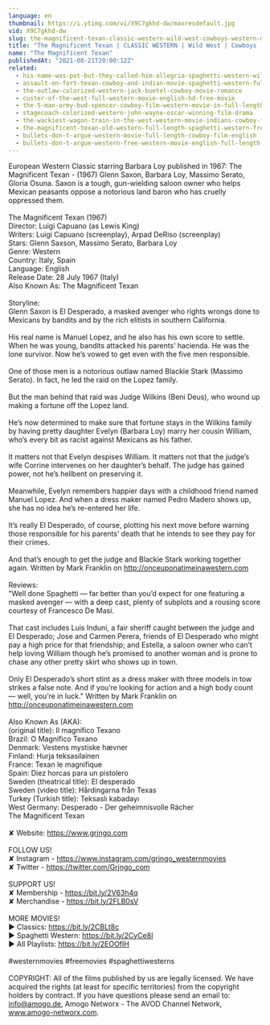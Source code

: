```yaml
---
language: en
thumbnail: https://i.ytimg.com/vi/X9C7gkhd-dw/maxresdefault.jpg
vid: X9C7gkhd-dw
slug: the-magnificent-texan-classic-western-wild-west-cowboys-western-movie-english
title: "The Magnificent Texan | CLASSIC WESTERN | Wild West | Cowboys | Western Movie | English"
name: "The Magnificent Texan"
publishedAt: "2021-08-21T20:00:12Z"
related:
  - his-name-was-pot-but-they-called-him-allegria-spaghetti-western-wild-west-film-full-movie
  - assault-on-fort-texan-cowboy-and-indian-movie-spaghetti-western-full-movie-western-movies
  - the-outlaw-colorized-western-jack-buetel-cowboy-movie-romance
  - custer-of-the-west-full-western-movie-english-hd-free-movie
  - the-5-man-army-bud-spencer-cowboy-film-western-movie-in-full-length
  - stagecoach-colorized-western-john-wayne-oscar-winning-film-drama
  - the-wackiest-wagon-train-in-the-west-western-movie-indians-cowboy-film-full-length
  - the-magnificent-texan-old-western-full-length-spaghetti-western-free-youtube-movie
  - bullets-don-t-argue-western-movie-full-length-cowboy-film-english
  - bullets-don-t-argue-western-free-western-movie-english-full-length-feature-film
---
```


European Western Classic starring Barbara Loy published in 1967: The Magnificent Texan - (1967) Glenn Saxon, Barbara Loy, Massimo Serato, Gloria Osuna. Saxon is a tough, gun-wielding saloon owner who helps Mexican peasants oppose a notorious land baron who has cruelly oppressed them.<br />
<br />
The Magnificent Texan (1967)<br />
Director: Luigi Capuano (as Lewis King)<br />
Writers: Luigi Capuano (screenplay), Arpad DeRiso (screenplay) <br />
Stars: Glenn Saxson, Massimo Serato, Barbara Loy <br />
Genre: Western <br />
Country: Italy, Spain<br />
Language: English<br />
Release Date: 28 July 1967 (Italy)<br />
Also Known As: The Magnificent Texan <br />
<br />
Storyline:<br />
Glenn Saxon is El Desperado, a masked avenger who rights wrongs done to Mexicans by bandits and by the rich elitists in southern California.<br />
<br />
His real name is Manuel Lopez, and he also has his own score to settle. When he was young, bandits attacked his parents’ hacienda. He was the lone survivor. Now he’s vowed to get even with the five men responsible.<br />
<br />
One of those men is a notorious outlaw named Blackie Stark (Massimo Serato). In fact, he led the raid on the Lopez family.<br />
<br />
But the man behind that raid was Judge Wilkins (Beni Deus), who wound up making a fortune off the Lopez land.<br />
<br />
He’s now determined to make sure that fortune stays in the Wilkins family by having pretty daughter Evelyn (Barbara Loy) marry her cousin William, who’s every bit as racist against Mexicans as his father.<br />
<br />
It matters not that Evelyn despises William. It matters not that the judge’s wife Corrine intervenes on her daughter’s behalf. The judge has gained power, not he’s hellbent on preserving it.<br />
<br />
Meanwhile, Evelyn remembers happier days with a childhood friend named Manuel Lopez. And when a dress maker named Pedro Madero shows up, she has no idea he’s re-entered her life.<br />
<br />
It’s really El Desperado, of course, plotting his next move before warning those responsible for his parents’ death that he intends to see they pay for their crimes.<br />
<br />
And that’s enough to get the judge and Blackie Stark working together again. Written by Mark Franklin on http://onceuponatimeinawestern.com<br />
<br />
Reviews:<br />
"Well done Spaghetti — far better than you’d expect for one featuring a masked avenger — with a deep cast, plenty of subplots and a rousing score courtesy of Francesco De Masi.<br />
<br />
That cast includes Luis Induni, a fair sheriff caught between the judge and El Desperado; Jose and Carmen Perera, friends of El Desperado who might pay a high price for that friendship; and Estella, a saloon owner who can’t help loving William though he’s promised to another woman and is prone to chase any other pretty skirt who shows up in town.<br />
<br />
Only El Desperado’s short stint as a dress maker with three models in tow strikes a false note. And if you’re looking for action and a high body count — well, you’re in luck." Written by Mark Franklin on http://onceuponatimeinawestern.com<br />
<br />
Also Known As (AKA):<br />
(original title): Il magnifico Texano<br />
Brazil: O Magnífico Texano<br />
Denmark: Vestens mystiske hævner<br />
Finland: Hurja teksasilainen<br />
France: Texan le magnifique<br />
Spain: Diez horcas para un pistolero<br />
Sweden (theatrical title): El desperado<br />
Sweden (video title): Hårdingarna från Texas<br />
Turkey (Turkish title): Teksaslı kabadayı<br />
West Germany: Desperado - Der geheimnisvolle Rächer<br />
 The Magnificent Texan<br />
<br />
✘ Website: https://www.grjngo.com<br />
<br />
FOLLOW US!<br />
✘ Instagram - https://www.instagram.com/grjngo_westernmovies<br />
✘ Twitter - https://twitter.com/Grjngo_com<br />
<br />
SUPPORT US!<br />
✘ Membership - https://bit.ly/2V63h4q<br />
✘ Merchandise - https://bit.ly/2FLB0sV<br />
<br />
MORE MOVIES! <br />
► Classics: https://bit.ly/2CBLt8c <br />
► Spaghetti Western: https://bit.ly/2CyCe8I <br />
► All Playlists: https://bit.ly/2EOOfIH <br />
<br />
#westernmovies #freemovies #spaghettiwesterns<br />
<br />
COPYRIGHT: All of the films published by us are legally licensed. We have acquired the rights (at least for specific territories) from the copyright holders by contract. If you have questions please send an email to: info@amogo.de, Amogo Networx - The AVOD Channel Network, www.amogo-networx.com.